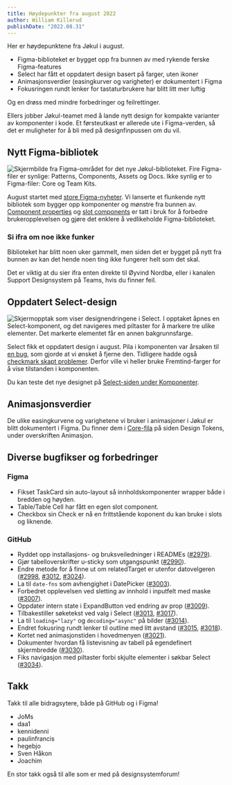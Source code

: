 ```yaml
---
title: Høydepunkter fra august 2022
author: William Killerud
publishDate: "2022.08.31"
---
```


<Ingress>Her er høydepunktene fra Jøkul i august.</Ingress>

-   Figma-biblioteket er bygget opp fra bunnen av med rykende ferske Figma-features
-   Select har fått et oppdatert design basert på farger, uten ikoner
-   Animasjonsverdier (easingkurver og varigheter) er dokumentert i Figma
-   Fokusringen rundt lenker for tastaturbrukere har blitt litt mer luftig

Og en drøss med mindre forbedringer og feilrettinger.

Ellers jobber Jøkul-teamet med å lande nytt design for kompakte varianter av komponenter i kode. Et førsteutkast er allerede ute i Figma-verden, så det er muligheter for å bli med på designfinpussen om du vil.

## Nytt Figma-bibliotek

![Skjermbilde fra Figma-området for det nye Jøkul-biblioteket. Fire Figma-filer er synlige: Patterns, Components, Assets og Docs. Ikke synlig er to Figma-filer: Core og Team Kits.](/assets/blog/updates/august-2022/aug22-figboost.png)

August startet med [store Figma-nyheter](/blog/figboost/). Vi lanserte et flunkende nytt bibliotek som bygger opp komponenter og mønstre fra bunnen av. [Component properties](https://help.figma.com/hc/en-us/articles/5579474826519-Create-and-use-component-properties) og [slot components](https://twitter.com/Ridderingand/status/1527393687960842253) er tatt i bruk for å forbedre brukeropplevelsen og gjøre det enklere å vedlikeholde Figma-biblioteket.

### Si ifra om noe ikke funker

Biblioteket har blitt noen uker gammelt, men siden det er bygget på nytt fra bunnen av kan det hende noen ting ikke fungerer helt som det skal.

Det er viktig at du sier ifra enten direkte til Øyvind Nordbø, eller i kanalen Support Designsystem på Teams, hvis du finner feil.

## Oppdatert Select-design

![Skjermopptak som viser designendringene i Select. I opptaket åpnes en Select-komponent, og det navigeres med piltaster for å markere tre ulike elementer. Det markerte elementet får en annen bakgrunnsfarge.](/assets/blog/updates/august-2022/aug22-select-design-changes.gif)

Select fikk et oppdatert design i august. Pila i komponenten var årsaken til [en bug](https://github.com/fremtind/jokul/issues/3001), som gjorde at vi ønsket å fjerne den. Tidligere hadde også [checkmark skapt problemer](https://github.com/fremtind/jokul/pull/2995). Derfor ville vi heller bruke Fremtind-farger for å vise tilstanden i komponenten.

Du kan teste det nye designet på [Select-siden under Komponenter](https://jokul.fremtind.no/komponenter/select).

## Animasjonsverdier

De ulike easingkurvene og varighetene vi bruker i animasjoner i Jøkul er blitt dokumentert i Figma. Du finner dem i [Core-fila](https://www.figma.com/file/F65UrpWc7JsWYhDJgMD8F8/Core?node-id=0%3A1) på siden Design Tokens, under overskriften Animasjon.

## Diverse bugfikser og forbedringer

### Figma

-   Fikset TaskCard sin auto-layout så innholdskomponenter wrapper både i bredden og høyden.
-   Table/Table Cell har fått en egen slot component.
-   Checkbox sin Check er nå en frittstående koponent du kan bruke i slots og liknende.

### GitHub

-   Ryddet opp installasjons- og bruksveiledninger i READMEs ([#2979](https://github.com/fremtind/jokul/pull/2979)).
-   Gjør tabelloverskrifter u-sticky som utgangspunkt ([#2990](https://github.com/fremtind/jokul/pull/2990)).
-   Endre metode for å finne ut om relatedTarget er utenfor datovelgeren ([#2998](https://github.com/fremtind/jokul/pull/2998), [#3012](https://github.com/fremtind/jokul/pull/3012), [#3024](https://github.com/fremtind/jokul/pull/3024)).
-   La til `date-fns` som avhengighet i DatePicker ([#3003](https://github.com/fremtind/jokul/pull/3003)).
-   Forbedret opplevelsen ved sletting av innhold i inputfelt med maske ([#3007](https://github.com/fremtind/jokul/pull/3007)).
-   Oppdater intern state i ExpandButton ved endring av prop ([#3009](https://github.com/fremtind/jokul/pull/3009)).
-   Tilbakestiller søketekst ved valg i Select ([#3013](https://github.com/fremtind/jokul/pull/3013), [#3017](https://github.com/fremtind/jokul/pull/3017)).
-   La til `loading="lazy"` og `decoding="async"` på bilder ([#3014](https://github.com/fremtind/jokul/pull/3014)).
-   Endret fokusring rundt lenker til outline med litt avstand ([#3015](https://github.com/fremtind/jokul/pull/3015), [#3018](https://github.com/fremtind/jokul/pull/3018)).
-   Kortet ned animasjonstiden i hovedmenyen ([#3021](https://github.com/fremtind/jokul/pull/3021)).
-   Dokumenter hvordan få listevisning av tabell på egendefinert skjermbredde ([#3030](https://github.com/fremtind/jokul/pull/3030)).
-   Fiks navigasjon med piltaster forbi skjulte elementer i søkbar Select ([#3034](https://github.com/fremtind/jokul/pull/3034)).

## Takk

Takk til alle bidragsytere, både på GitHub og i Figma!

-   JoMs
-   daa1
-   kennidenni
-   paulinfrancis
-   hegebjo
-   Sven Håkon
-   Joachim

En stor takk også til alle som er med på designsystemforum!
